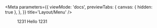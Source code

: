 
<Meta
    parameters={{
        viewMode: 'docs',
        previewTabs: {
            canvas: { hidden: true },
        },
    }}
    title='Layout/Menu'
/>

<Canvas>
    <Story name='base'>
        <Menu>
            <MenuHeader title={'123'}>1231</MenuHeader>
            <MenuBody title={'45645456'}>
                <MenuDivider />
                <MenuLink to={'/'}>Hello</MenuLink>
            </MenuBody>
            <MenuFooter title={'123'}>1231</MenuFooter>
        </Menu>
    </Story>
</Canvas>
